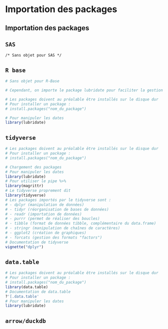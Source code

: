 # Importation des packages 



## Importation des packages
::: {.panel-tabset group="language"}

## `SAS` {.unnumbered .unlisted}
``` sas
/* Sans objet pour SAS */
```

## `R base` {.unnumbered .unlisted}
```r
# Sans objet pour R-Base

# Cependant, on importe le package lubridate pour faciliter la gestion des dates

# Les packages doivent au préalable être installés sur le disque dur
# Pour installer un package :
# install.packages("nom_du_package")

# Pour manipuler les dates
library(lubridate)
```

## `tidyverse` {.unnumbered .unlisted}
```r
# Les packages doivent au préalable être installés sur le disque dur
# Pour installer un package :
# install.packages("nom_du_package")

# Chargement des packages
# Pour manipuler les dates
library(lubridate)
# Pour utiliser le pipe %>%
library(magrittr)
# Le tidyverse proprement dit
library(tidyverse)
# Les packages importés par le tidyverse sont :
# - dplyr (manipulation de données)
# - tidyr (réorganisation de bases de données)
# - readr (importation de données)
# - purrr (permet de réaliser des boucles)
# - tibble (format de données tibble, complémentaire du data.frame)
# - stringr (manipulation de chaînes de caractères)
# - ggplot2 (création de graphiques)
# - forcats (gestion des formats "factors")
# Documentation de tidyverse
vignette("dplyr")
```

## `data.table` {.unnumbered .unlisted}
```r
# Les packages doivent au préalable être installés sur le disque dur
# Pour installer un package :
# install.packages("nom_du_package")
library(data.table)
# Documentation de data.table
?'[.data.table'
# Pour manipuler les dates
library(lubridate)
```

## `arrow/duckdb` {.unnumbered .unlisted}
```r

```

:::